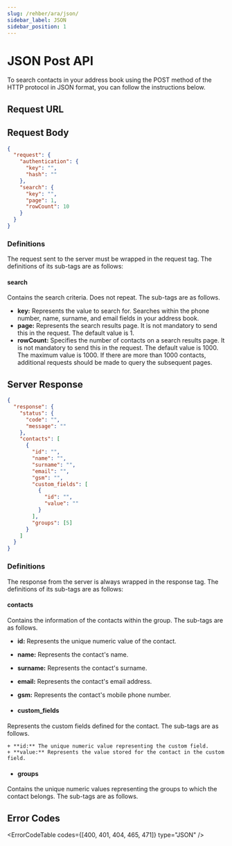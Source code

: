 ```yaml
---
slug: /rehber/ara/json/
sidebar_label: JSON
sidebar_position: 1
---
```



# JSON Post API
<AccessWarning />
To search contacts in your address book using the POST method of the HTTP protocol in JSON format, you can follow the instructions below.

## Request URL

<RequestURL type="POST" url="https://api.iletimerkezi.com/v1/search-contacts/json" />

## Request Body

```json
{
  "request": {
    "authentication": {
      "key": "",
      "hash": ""
    },
    "search": {
      "key": "",
      "page": 1,
      "rowCount": 10
    }
  }
}
```

### Definitions

The request sent to the server must be wrapped in the <Badge>request</Badge> tag. The definitions of its sub-tags are as follows:

<AccessDescription />

#### search
Contains the search criteria. Does not repeat. The sub-tags are as follows.

+ **key:** Represents the value to search for. Searches within the phone number, name, surname, and email fields in your address book.
+ **page:** Represents the search results page. It is not mandatory to send this in the request. The default value is 1.
+ **rowCount:** Specifies the number of contacts on a search results page. It is not mandatory to send this in the request. The default value is 1000. The maximum value is 1000. If there are more than 1000 contacts, additional requests should be made to query the subsequent pages.

## Server Response

```json
{
  "response": {
    "status": {
      "code": "",
      "message": ""
    },
    "contacts": [
      {
        "id": "",
        "name": "",
        "surname": "",
        "email": "",
        "gsm": "",
        "custom_fields": [
          {
            "id": "",
            "value": ""
          }
        ],
        "groups": [5]
      }
    ]
  }
}
```

### Definitions

The response from the server is always wrapped in the <Badge>response</Badge> tag. The definitions of its sub-tags are as follows:

<ResponseStatus />

#### contacts
Contains the information of the contacts within the group. The sub-tags are as follows.

  + **id:** Represents the unique numeric value of the contact.
  + **name:** Represents the contact's name.
  + **surname:** Represents the contact's surname.
  + **email:** Represents the contact's email address.
  + **gsm:** Represents the contact's mobile phone number.

  + #### custom_fields
  Represents the custom fields defined for the contact. The sub-tags are as follows.

    + **id:** The unique numeric value representing the custom field.
    + **value:** Represents the value stored for the contact in the custom field.

  + #### groups
  Contains the unique numeric values representing the groups to which the contact belongs. The sub-tags are as follows.

## Error Codes

<ErrorCodeTable codes={[400, 401, 404, 465, 471]} type="JSON" />